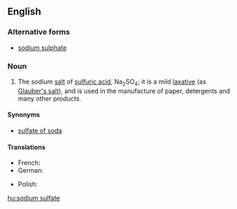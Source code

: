 ==English==
{{wikipedia}}

===Alternative forms===
* [[sodium sulphate]]

===Noun===
{{en-noun|head=[[sodium]] [[sulfate]]|-}}

# {{inorganic compound}} The sodium [[salt]] of [[sulfuric acid]], Na<sub>2</sub>SO<sub>4</sub>; it is a mild [[laxative]] (as [[Glauber's salt]]), and is used in the manufacture of paper, detergents and many other products.

====Synonyms====
* [[sulfate of soda]]

====Translations====
{{trans-top|Na<sub>2</sub>SO<sub>4</sub>}}
* French: {{t-|fr|sulfate de sodium|m}}
* German: {{t+|de|Natriumsulfat|n}}
{{trans-mid}}
* Polish: {{t-|pl|siarczan sodu|m}}
{{trans-bottom}}

[[hu:sodium sulfate]]